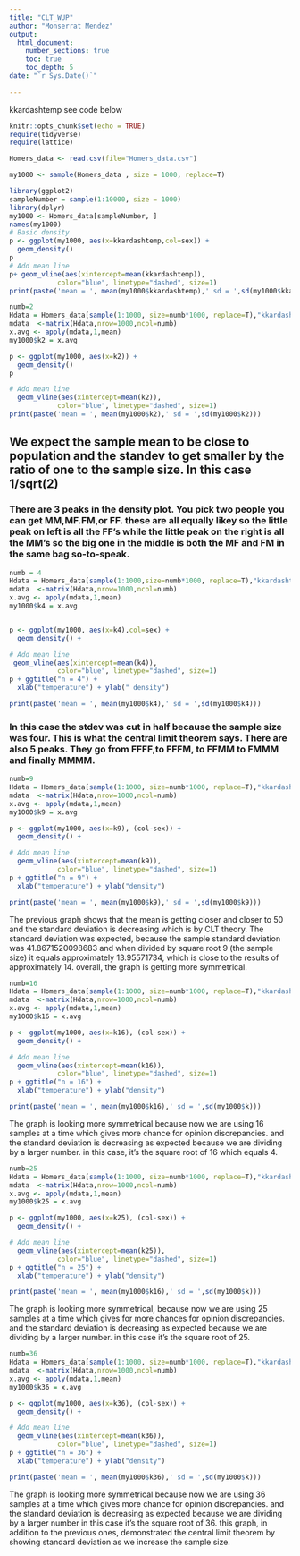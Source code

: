 ```yaml
---
title: "CLT_WUP"
author: "Monserrat Mendez"
output: 
  html_document:
    number_sections: true
    toc: true
    toc_depth: 5
date: "`r Sys.Date()`"    
    
---
```


kkardashtemp  see code below

```r
knitr::opts_chunk$set(echo = TRUE)
require(tidyverse)
require(lattice)
```

```r
Homers_data <- read.csv(file="Homers_data.csv")

my1000 <- sample(Homers_data , size = 1000, replace=T)

```

```r

library(ggplot2)
sampleNumber = sample(1:10000, size = 1000)
library(dplyr)
my1000 <- Homers_data[sampleNumber, ]
names(my1000)
# Basic density
p <- ggplot(my1000, aes(x=kkardashtemp,col=sex)) + 
  geom_density()
p
# Add mean line
p+ geom_vline(aes(xintercept=mean(kkardashtemp)),
            color="blue", linetype="dashed", size=1)
print(paste('mean = ', mean(my1000$kkardashtemp),' sd = ',sd(my1000$kkardashtemp)))
```

```r
numb=2
Hdata = Homers_data[sample(1:1000, size=numb*1000, replace=T),"kkardashtemp"]
mdata  <-matrix(Hdata,nrow=1000,ncol=numb)
x.avg <- apply(mdata,1,mean)
my1000$k2 = x.avg

p <- ggplot(my1000, aes(x=k2)) + 
  geom_density() 
p

# Add mean line
  geom_vline(aes(xintercept=mean(k2)),
            color="blue", linetype="dashed", size=1)
print(paste('mean = ', mean(my1000$k2),' sd = ',sd(my1000$k2)))

```
## We expect the sample mean to be close to population and the standev to get smaller by the ratio of one to the sample size. In this case 1/sqrt(2)

### There are 3 peaks in the density plot. You pick two people you can get MM,MF.FM,or FF. these are all equally likey so the little peak on left is all the FF's while the little peak on the right is all the MM's so the big one in the middle is both the MF and FM in the same bag so-to-speak.  

```r
numb = 4
Hdata = Homers_data[sample(1:1000,size=numb*1000, replace=T),"kkardashtemp"]
mdata  <-matrix(Hdata,nrow=1000,ncol=numb)
x.avg <- apply(mdata,1,mean)
my1000$k4 = x.avg


p <- ggplot(my1000, aes(x=k4),col=sex) + 
  geom_density() +

# Add mean line
 geom_vline(aes(xintercept=mean(k4)),
            color="blue", linetype="dashed", size=1)
p + ggtitle("n = 4") +
  xlab("temperature") + ylab(" density")

print(paste('mean = ', mean(my1000$k4),' sd = ',sd(my1000$k4)))

```

### In this case the stdev was cut in half because the sample size was four. This is what the central limit theorem says. There are also 5 peaks. They go from FFFF,to FFFM, to FFMM to FMMM and finally MMMM.

```r
numb=9
Hdata = Homers_data[sample(1:1000, size=numb*1000, replace=T),"kkardashtemp"]
mdata  <-matrix(Hdata,nrow=1000,ncol=numb)
x.avg <- apply(mdata,1,mean)
my1000$k9 = x.avg

p <- ggplot(my1000, aes(x=k9), (col-sex)) + 
  geom_density() +

# Add mean line
  geom_vline(aes(xintercept=mean(k9)),
            color="blue", linetype="dashed", size=1)
p + ggtitle("n = 9") +
  xlab("temperature") + ylab("density")

print(paste('mean = ', mean(my1000$k9),' sd = ',sd(my1000$k9)))

```

The previous graph shows that the mean is getting closer and closer to 50 and the standard deviation is decreasing which is by CLT theory. The standard deviation was expected, because the sample standard deviation was 41.8671520098683 and when divided by square root 9 (the sample size) it equals approximately 13.95571734, which is close to the results of approximately 14. overall, the graph is getting more symmetrical. 

```r
numb=16
Hdata = Homers_data[sample(1:1000, size=numb*1000, replace=T),"kkardashtemp"]
mdata  <-matrix(Hdata,nrow=1000,ncol=numb)
x.avg <- apply(mdata,1,mean)
my1000$k16 = x.avg

p <- ggplot(my1000, aes(x=k16), (col-sex)) + 
  geom_density() +

# Add mean line
  geom_vline(aes(xintercept=mean(k16)),
            color="blue", linetype="dashed", size=1)
p + ggtitle("n = 16") +
  xlab("temperature") + ylab("density")

print(paste('mean = ', mean(my1000$k16),' sd = ',sd(my1000$k)))

```

The graph is looking more symmetrical because now we are using 16 samples at a time which gives more chance for opinion discrepancies. and the standard deviation is decreasing as expected because we are dividing by a larger number. in this case, it's the square root of 16 which equals 4. 

```r
numb=25
Hdata = Homers_data[sample(1:1000, size=numb*1000, replace=T),"kkardashtemp"]
mdata  <-matrix(Hdata,nrow=1000,ncol=numb)
x.avg <- apply(mdata,1,mean)
my1000$k25 = x.avg

p <- ggplot(my1000, aes(x=k25), (col-sex)) + 
  geom_density() +

# Add mean line
  geom_vline(aes(xintercept=mean(k25)),
            color="blue", linetype="dashed", size=1)
p + ggtitle("n = 25") +
  xlab("temperature") + ylab("density")

print(paste('mean = ', mean(my1000$k16),' sd = ',sd(my1000$k)))

```

The graph is looking more symmetrical, because now we are using 25 samples at a time which gives for more chances for opinion discrepancies. and the standard deviation is decreasing as expected because we are dividing by a larger number. in this case it's the square root of 25. 

```r
numb=36
Hdata = Homers_data[sample(1:1000, size=numb*1000, replace=T),"kkardashtemp"]
mdata  <-matrix(Hdata,nrow=1000,ncol=numb)
x.avg <- apply(mdata,1,mean)
my1000$k36 = x.avg

p <- ggplot(my1000, aes(x=k36), (col-sex)) + 
  geom_density() +

# Add mean line
  geom_vline(aes(xintercept=mean(k36)),
            color="blue", linetype="dashed", size=1)
p + ggtitle("n = 36") +
  xlab("temperature") + ylab("density")

print(paste('mean = ', mean(my1000$k36),' sd = ',sd(my1000$k)))

```
The graph is looking more symmetrical because now we are using 36 samples at a time which gives more chance for opinion discrepancies. and the standard deviation is decreasing as expected because we are dividing by a larger number in this case it's the square root of 36. this graph, in addition to the previous ones, demonstrated the central limit theorem by showing standard deviation as we increase the sample size. 





